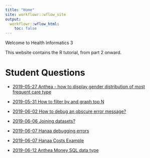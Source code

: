 ```yaml
---
title: "Home"
site: workflowr::wflow_site
output:
  workflowr::wflow_html:
    toc: false
---
```


Welcome to Health Informatics 3 

This website contains the R tutorial, from part 2 onward.

# Student Questions

- [2019-05-27 Anthea - how to display gender distribution of most frequent care type](Anthea_question_1.html)

- [2019-05-31 How to filter by and graph top N ](top_n_demonstration.html)

- [2019-06-02 How to debug an obscure error message?](Anthea_birthdates_question3.html)

- [2019-06-06 Joining datasets?](Anthea_factors_question4.html)

- [2019-06-07 Hanaa debugging errors](Hanaa_debugging_errors_5.html)

- [2019-06-07 Hanaa Costs Example](Hanaa_costs_question6.html)


- [2019-06-12 Anthea Money SQL data type](Anthea_money_question_6.html)
  

